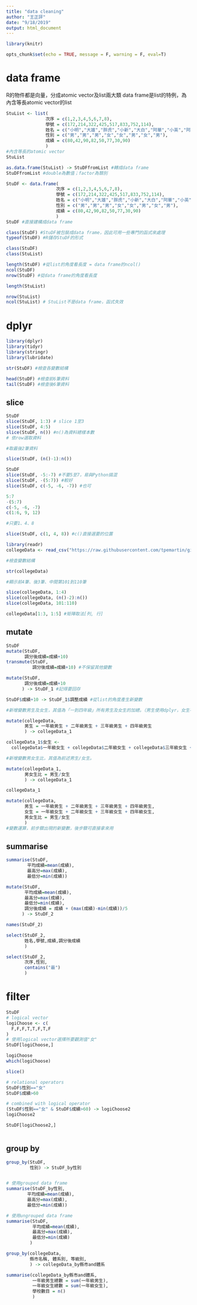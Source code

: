 ```yaml
---
title: "data cleaning"
author: "王正評"
date: "9/18/2019"
output: html_document
---
```


```r

library(knitr)

opts_chunk$set(echo = TRUE, message = F, warning = F, eval=T)

```



# data frame

R的物件都是向量，分成atomic vector及list兩大類
data frame是list的特例，為內含等長atomic vector的list

```r

StuList <- list(
               次序 = c(1,2,3,4,5,6,7,8), 
               學號 = c(172,214,322,425,517,833,752,114), 
               姓名 = c("小明","大雄","胖虎","小新","大白","阿華","小英","阿美"), 
               性別 = c("男","男","男","女","女","男","女","男"), 
               成績 = c(80,42,90,82,50,77,30,90)
               )
#內含等長的atomic vector
StuList

as.data.frame(StuList) -> StuDFfromList #轉成data frame
StuDFfromList #double為數值；factor為類別

```

```r

StuDF <- data.frame(
                   次序 = c(1,2,3,4,5,6,7,8), 
                   學號 = c(172,214,322,425,517,833,752,114), 
                   姓名 = c("小明","大雄","胖虎","小新","大白","阿華","小英","阿美"), 
                   性別 = c("男","男","男","女","女","男","女","男"), 
                   成績 = c(80,42,90,82,50,77,30,90)
                   )
StuDF #直接建構成data frame

```

```r

class(StuDF) #StuDF被包裝成data frame，因此可用一些專門的函式來處理
typeof(StuDF) #R儲存StuDF的形式

class(StuDF)
class(StuList)

```

```r

length(StuDF) #從list的角度看長度 = data frame的ncol()
ncol(StuDF)
nrow(StuDF) #從data frame的角度看長度

length(StuList)

nrow(StuList)
ncol(StuList) # StuList不是data frame，函式失效


```



# dplyr

```r

library(dplyr)
library(tidyr)
library(stringr)
library(lubridate)

```

```r

str(StuDF) #檢查各變數結構

head(StuDF) #檢查前6筆資料
tail(StuDF) #檢查後6筆資料

```


## slice

```r

StuDF
slice(StuDF, 1:3) # slice 1至3
slice(StuDF, 4:5)
slice(StuDF, n()) #n()為資料總樣本數
# 依row選取資料

```

```r

#取最後2筆資料

slice(StuDF, (n()-1):n())

```

```r

StuDF
slice(StuDF, -5:-7) #不要5至7，易與Python搞混
slice(StuDF, -(5:7)) #較好
slice(StuDF, c(-5, -6, -7)) #也可

```

```r

5:7
-(5:7)
c(-5, -6, -7)
c(1:6, 9, 12)

```

```r

#只要1、4、8

slice(StuDF, c(1, 4, 8)) #c()直接選要的位置

```

```r

library(readr)
collegeData <- read_csv("https://raw.githubusercontent.com/tpemartin/github-data/master/103_student.csv")

```

```r

#檢查變數結構

str(collegeData)

#顯示前4筆、後3筆、中間第101到110筆

slice(collegeData, 1:4)
slice(collegeData, (n()-2):n())
slice(collegeData, 101:110)

```

```r

collegeData[1:3, 1:5] #矩陣取法[列, 行]

```


## mutate

```r

StuDF
mutate(StuDF,
       調分後成績=成績+10)
transmute(StuDF,
          調分後成績=成績+10) #不保留其他變數

mutate(StuDF, 
       調分後成績=成績+10
      ) -> StuDF_1 #記得要回存

```

```r

StuDF$成績+10 -> StuDF_1$調整成績 #從list的角度產生新變數

```

```r

#新增變數男生及女生，其值為「一到四年級」所有男生及女生的加總。（男生使用dplyr，女生不使用dplyr）

mutate(collegeData, 
       男生 = 一年級男生 + 二年級男生 + 三年級男生 + 四年級男生
       ) -> collegeData_1

collegeData_1$女生 <- 
  collegeData$一年級女生 + collegeData$二年級女生 + collegeData$三年級女生 + collegeData$四年級女生

#新增變數男女生比，其值為前述男生/女生。

mutate(collegeData_1, 
       男女生比 = 男生/女生
       ) -> collegeData_1

collegeData_1

```

```r

mutate(collegeData, 
       男生 = 一年級男生 + 二年級男生 + 三年級男生 + 四年級男生, 
       女生 = 一年級女生 + 二年級女生 + 三年級女生 + 四年級女生, 
       男女生比 = 男生/女生
       )
#變數運算，前步驟出現的新變數，後步驟可直接拿來用

```












## summarise

```r

summarise(StuDF,
        平均成績=mean(成績),
        最高分=max(成績),
        最低分=min(成績))

```

```r

mutate(StuDF, 
       平均成績=mean(成績),
       最高分=max(成績), 
       最低分=min(成績), 
       調分後成績 = 成績 + (max(成績)-min(成績))/5
      ) -> StuDF_2

```

```r

names(StuDF_2)

select(StuDF_2, 
       姓名,學號,成績,調分後成績
       )

select(StuDF_2, 
       次序,性別,
       contains("最")
       )

```

# filter

```r

StuDF
# logical vector
logiChoose <- c(
  F,F,F,T,T,F,T,F
)
# 使用logical vector選擇所要觀測值"女"
StuDF[logiChoose,]

```
```r

logiChoose
which(logiChoose)

slice()


```

```r

# relational operators
StuDF$性別=="女" 
StuDF$成績>60


```


```r

# combined with logical operator
(StuDF$性別=="女" & StuDF$成績>60) -> logiChoose2
logiChoose2

StuDF[logiChoose2,]


```

```r



```



## group by

```r

group_by(StuDF,
         性別) -> StuDF_by性別



```
```r

# 使用grouped data frame
summarise(StuDF_by性別,
        平均成績=mean(成績),
        最高分=max(成績),
        最低分=min(成績))

# 使用ungrouped data frame
summarise(StuDF,
          平均成績=mean(成績),
          最高分=max(成績),
          最低分=min(成績)
         )
```

```r

group_by(collegeData,
         縣市名稱, 體系別, 等級別,  
         ) -> collegeData_by縣市and體系

summarise(collegeData_by縣市and體系, 
          一年級男生總數 = sum(一年級男生), 
          一年級女生總數 = sum(一年級女生), 
          學校數目 = n()
          )

```



